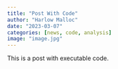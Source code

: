 ```yaml
---
title: "Post With Code"
author: "Harlow Malloc"
date: "2023-03-07"
categories: [news, code, analysis]
image: "image.jpg"
---
```


This is a post with executable code.
